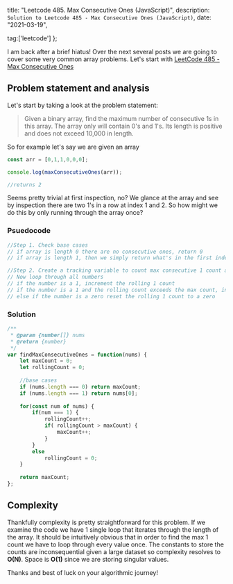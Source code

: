 

  title: "Leetcode 485. Max Consecutive Ones (JavaScript)",
  description: `Solution to Leetcode 485 - Max Consecutive Ones (JavaScript)`,
  date: "2021-03-19",
  
  tag:['leetcode']
};

I am back after a brief hiatus! Over the next several posts we are going to cover some very common array problems. Let's start with [LeetCode 485 - Max Consecutive Ones](https://leetcode.com/problems/max-consecutive-ones/)

<!--more-->

## Problem statement and analysis

Let's start by taking a look at the problem statement:

> Given a binary array, find the maximum number of consecutive 1s in this array.
> The array only will contain 0's and 1's. Its length is positive and does not exceed 10,000 in length.

So for example let's say we are given an array

```js
const arr = [0,1,1,0,0,0];

console.log(maxConsecutiveOnes(arr));

//returns 2
```

Seems pretty trivial at first inspection, no? We glance at the array and see by inspection there are two 1's in a row at index 1 and 2. So how might we do this by only running through the array once?

### Psuedocode

```js
//Step 1. Check base cases
// if array is length 0 there are no consecutive ones, return 0
// if array is length 1, then we simply return what's in the first index as it will be either a 1 or 0.

//Step 2. Create a tracking variable to count max consecutive 1 count and rolling 1 count
// Now loop through all numbers
// if the number is a 1, increment the rolling 1 count
// if the number is a 1 and the rolling count exceeds the max count, increment the max count
// else if the number is a zero reset the rolling 1 count to a zero
```

### Solution

```js
/**
 * @param {number[]} nums
 * @return {number}
 */
var findMaxConsecutiveOnes = function(nums) {
    let maxCount = 0;
    let rollingCount = 0;
    
    //base cases
    if (nums.length === 0) return maxCount;
    if (nums.length === 1) return nums[0];
    
    for(const num of nums) {
        if(num === 1) {
            rollingCount++;
            if( rollingCount > maxCount) {
                maxCount++;
            }
        }
        else
            rollingCount = 0;
    }
    
    return maxCount;
};
```

## Complexity

Thankfully complexity is pretty straightforward for this problem. If we examine the code we have 1 single loop that iterates through the length of the array. It should be intuitively obvious that in order to find the max 1 count we have to loop through every value once. The constants to store the counts are inconsequential given a large dataset so complexity resolves to **O(N)**. Space is **O(1)** since we are storing singular values.

Thanks and best of luck on your algorithmic journey!

